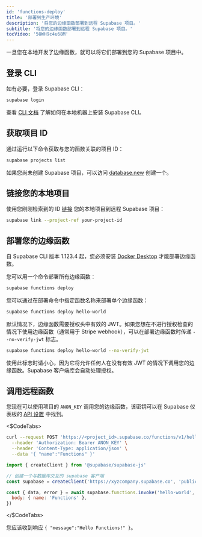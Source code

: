 ```yaml
---
id: 'functions-deploy'
title: '部署到生产环境'
description: '将您的边缘函数部署到远程 Supabase 项目。'
subtitle: '将您的边缘函数部署到远程 Supabase 项目。'
tocVideo: '5OWH9c4u68M'
---
```


一旦您在本地开发了边缘函数，就可以将它们部署到您的 Supabase 项目中。

## 登录 CLI

如有必要，登录 Supabase CLI：

```bash
supabase login
```

<Admonition type="tip" label="未安装 CLI？">

查看 [CLI 文档](/docs/guides/cli) 了解如何在本地机器上安装 Supabase CLI。

</Admonition>

## 获取项目 ID

通过运行以下命令获取与您的函数关联的项目 ID：

```bash
supabase projects list
```

<Admonition type="tip" label="需要新项目？">

如果您尚未创建 Supabase 项目，可以访问 [database.new](https://database.new) 创建一个。

</Admonition>

## 链接您的本地项目

使用您刚刚检索到的 ID [链接](/docs/reference/cli/usage#supabase-link) 您的本地项目到远程 Supabase 项目：

```bash
supabase link --project-ref your-project-id
```

## 部署您的边缘函数

<Admonition type="tip" label="需要 Docker">

自 Supabase CLI 版本 1.123.4 起，您必须安装 [Docker Desktop](https://docs.docker.com/desktop/) 才能部署边缘函数。

</Admonition>

您可以用一个命令部署所有边缘函数：

```bash
supabase functions deploy
```

您可以通过在部署命令中指定函数名称来部署单个边缘函数：

```bash
supabase functions deploy hello-world
```

默认情况下，边缘函数需要授权头中有效的 JWT。如果您想在不进行授权检查的情况下使用边缘函数（通常用于 Stripe webhook），可以在部署边缘函数时传递 `--no-verify-jwt` 标志。

```bash
supabase functions deploy hello-world --no-verify-jwt
```

使用此标志时请小心，因为它将允许任何人在没有有效 JWT 的情况下调用您的边缘函数。Supabase 客户端库会自动处理授权。

## 调用远程函数

您现在可以使用项目的 `ANON_KEY` 调用您的边缘函数，该密钥可以在 Supabase 仪表板的 [API 设置](https://supabase.com/dashboard/project/_/settings/api) 中找到。

<$CodeTabs>

```bash name=cURL
curl --request POST 'https://<project_id>.supabase.co/functions/v1/hello-world' \
  --header 'Authorization: Bearer ANON_KEY' \
  --header 'Content-Type: application/json' \
  --data '{ "name":"Functions" }'
```

```js name=JavaScript
import { createClient } from '@supabase/supabase-js'

// 创建一个与数据库交互的 supabase 客户端
const supabase = createClient('https://xyzcompany.supabase.co', 'public-anon-key')

const { data, error } = await supabase.functions.invoke('hello-world', {
  body: { name: 'Functions' },
})
```

</$CodeTabs>

您应该收到响应 `{ "message":"Hello Functions!" }`。
